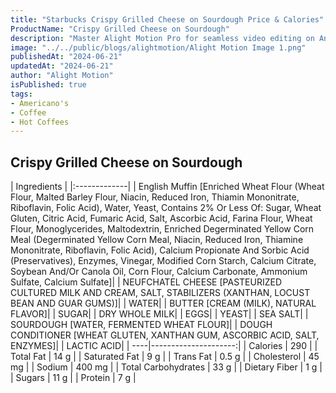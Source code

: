```yaml
---
title: "Starbucks Crispy Grilled Cheese on Sourdough Price & Calories"
ProductName: "Crispy Grilled Cheese on Sourdough" 
description: "Master Alight Motion Pro for seamless video editing on Android, iOS, and Tablets with our ultimate guide, unlocking advanced features and elevating your skills in 2024!"
image: "../../public/blogs/alightmotion/Alight Motion Image 1.png"
publishedAt: "2024-06-21"
updatedAt: "2024-06-21"
author: "Alight Motion"
isPublished: true
tags:
- Americano's
- Coffee
- Hot Coffees   
---
```


 
## Crispy Grilled Cheese on Sourdough 
  
<div className="tables-container">
  <div className="table-wrapper">
    | Ingredients  |  
    |:-------------|
    | English Muffin [Enriched Wheat Flour (Wheat Flour, Malted Barley Flour, Niacin, Reduced Iron, Thiamin Mononitrate, Riboflavin, Folic Acid), Water, Yeast, Contains 2% Or Less Of: Sugar, Wheat Gluten, Citric Acid, Fumaric Acid, Salt, Ascorbic Acid, Farina Flour, Wheat Flour, Monoglycerides, Maltodextrin, Enriched Degerminated Yellow Corn Meal (Degerminated Yellow Corn Meal, Niacin, Reduced Iron, Thiamine Mononitrate, Riboflavin, Folic Acid), Calcium Propionate And Sorbic Acid (Preservatives), Enzymes, Vinegar, Modified Corn Starch, Calcium Citrate, Soybean And/Or Canola Oil, Corn Flour, Calcium Carbonate, Ammonium Sulfate, Calcium Sulfate]|
    | NEUFCHATEL CHEESE [PASTEURIZED CULTURED MILK AND CREAM, SALT, STABILIZERS (XANTHAN, LOCUST BEAN AND GUAR GUMS)]|
    | WATER|
    | BUTTER [CREAM (MILK), NATURAL FLAVOR]|
    | SUGAR|
    | DRY WHOLE MILK|
    | EGGS|
    | YEAST|
    | SEA SALT|
    | SOURDOUGH [WATER, FERMENTED WHEAT FLOUR]|
    | DOUGH CONDITIONER [WHEAT GLUTEN, XANTHAN GUM, ASCORBIC ACID, SALT, ENZYMES]|
    | LACTIC ACID|
    | ----|---------------------:|
    | Calories                | 290                  |
    | Total Fat               | 14 g                 |
    | Saturated Fat           | 9 g                  |
    | Trans Fat               | 0.5 g                |
    | Cholesterol             | 45 mg                |
    | Sodium                  | 400 mg               |
    | Total Carbohydrates     | 33 g                 |
    | Dietary Fiber           | 1 g                  |
    | Sugars                  | 11 g                 |
    | Protein                 | 7 g                  |
  </div>
</div>
<style jsx>{`
  .tables-container {
    display: flex;
    flex-direction: row;
    gap: 30px;
  }
  .table-wrapper {
    width: 500px; /* Adjust as needed */
  }
  @media (max-width: 768px) {
    .tables-container {
      flex-direction: column;
      gap: 0px; /* Adjust as needed */
    }
    .table-wrapper {
      width: 100%; /* Adjust as needed */
    }
  }
`}</style>
